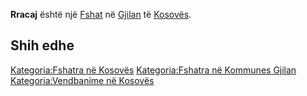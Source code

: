 {{Fshat në Kosovës
 | Emri                = Rracaj
| sqi_N_name = Rracaj
| sqi_N_FULL_NAME_RO = Rracaj
| sqi_N_FULL_NAME_ND_RO = Rracaj
| sqi_N_SORT_NAME_RG = RRACAJ
| sqi_N_FULL_NAME_RG = Rracaj
| sqi_N_FULL_NAME_ND_RG = Rracaj
| srp_N_name = Racaj
| srp_N_FULL_NAME_RO = Racaj
| srp_N_FULL_NAME_ND_RO = Racaj
| srp_N_SORT_NAME_RG = RACAJ
| srp_N_FULL_NAME_RG = Racaj
| srp_N_FULL_NAME_ND_RG = Racaj
| srp_NS_name = Рацај
| srp_NS_FULL_NAME_RO = Рацај
| srp_NS_FULL_NAME_ND_RO = Рацај
| srp_NS_SORT_NAME_RG = РАЦАЈ
| srp_NS_FULL_NAME_RG = Рацај
| srp_NS_FULL_NAME_ND_RG = Рацај

 | Emri (Rasa dhanore) = 
 | Figura              = 
 | Shteti              = Kosovo
 | Komuna              = Gjilan
 | Kodi postar         = 
 | Sipërfaqja          = 

 | Popullsia           = 

 | Regj. i popullsisë  = 
 | Dend. e popullsisë  = 
 | Faqja zyrtare       = 
 <!--- Koordinatat ----> 
 | Gjerësia            = 42.420833
 | Gjatësia            = 20.35
 | Lartësia            = 
}}
'''Rracaj''' është një [[Fshat]] në [[Gjilan]] të [[Kosovës]].

<!-- == Gjeografia == -->
<!-- == Historia == -->
<!-- == Demografia == -->
== Shih edhe ==
{{Komuna Gjilan}}
{{Kosovo-Administrata-Cung}}

[[Kategoria:Fshatra në Kosovës]]
[[Kategoria:Fshatra në Kommunes Gjilan]]
[[Kategoria:Vendbanime në Kosovës]]
